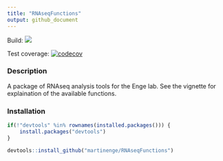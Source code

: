 ```yaml
---
title: "RNAseqFunctions"
output: github_document
---
```


Build: <a href="https://travis-ci.org/EngeLab/sp.RNAseqFunctions"><img src="https://travis-ci.org/EngeLab/RNAseqFunctions.svg?branch=master"></a>

Test coverage: [![codecov](https://codecov.io/gh/EngeLab/RNAseqFunctions/branch/master/graph/badge.svg)](https://codecov.io/gh/EngeLab/RNAseqFunctions)

### Description

A package of RNAseq analysis tools for the Enge lab. See the vignette for 
explaination of the available functions.

### Installation

```r
if(!"devtools" %in% rownames(installed.packages())) {
	install.packages("devtools")
}

devtools::install_github("martinenge/RNAseqFunctions")
```
